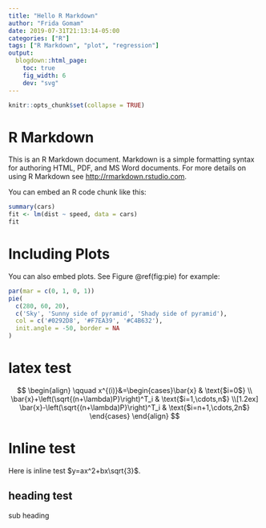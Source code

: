 ```yaml
---
title: "Hello R Markdown"
author: "Frida Gomam"
date: 2019-07-31T21:13:14-05:00
categories: ["R"]
tags: ["R Markdown", "plot", "regression"]
output:
  blogdown::html_page:
    toc: true
    fig_width: 6
    dev: "svg"
---
```


```r
knitr::opts_chunk$set(collapse = TRUE)
```

# R Markdown

This is an R Markdown document. Markdown is a simple formatting syntax for authoring HTML, PDF, and MS Word documents. For more details on using R Markdown see <http://rmarkdown.rstudio.com>.

You can embed an R code chunk like this:

```r
summary(cars)
fit <- lm(dist ~ speed, data = cars)
fit
```

# Including Plots

You can also embed plots. See Figure \@ref(fig:pie) for example:

```r
par(mar = c(0, 1, 0, 1))
pie(
  c(280, 60, 20),
  c('Sky', 'Sunny side of pyramid', 'Shady side of pyramid'),
  col = c('#0292D8', '#F7EA39', '#C4B632'),
  init.angle = -50, border = NA
)
```

# latex test


$$
\begin{align}            
    \qquad  x^{(i)}&=\begin{cases}\bar{x} & \text{$i=0$} \\
    \bar{x}+\left(\sqrt{(n+\lambda)P}\right)^T_i & \text{$i=1,\cdots,n$} \\[1.2ex]
    \bar{x}-\left(\sqrt{(n+\lambda)P}\right)^T_i & \text{$i=n+1,\cdots,2n$}
    \end{cases}          
\end{align}
$$

# Inline test

Here is inline test $y=ax^2+bx\sqrt{3}$.

## heading test

sub heading
